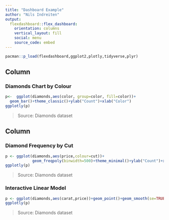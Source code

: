 ```yaml
---
title: "Dashboard Example"
author: "Nils Indreiten"
output: 
  flexdashboard::flex_dashboard:
    orientation: columns
    vertical_layout: fill
    social: menu
    source_code: embed
---
```


```r
pacman::p_load(flexdashboard,ggplot2,plotly,tidyverse,plyr)
```

Column {data-width=650}
-----------------------------------------------------------------------

### Diamonds Chart by Colour

```r
p<-  ggplot(diamonds,aes(color, group=color, fill=color))+
  geom_bar()+theme_classic()+ylab("Count")+xlab("Color")
ggplotly(p)
```

> Source: Diamonds dataset

Column {data-width=350}
-----------------------------------------------------------------------

### Diamond Frequency by Cut

```r
p <- ggplot(diamonds,aes(price,colour=cut))+
            geom_freqpoly(binwidth=500)+theme_minimal()+ylab("Count")+xlab("Price")
ggplotly(p)
```

>Source: Diamonds dataset

### Interactive Linear Model

```r
p <- ggplot(diamonds,aes(carat,price))+geom_point()+geom_smooth(se=TRUE)+theme_minimal()+ylab("Price")+xlab("Carat")
ggplotly(p)
```

>Source: Diamonds dataset
